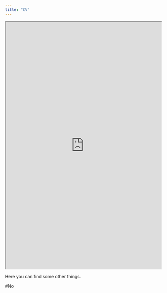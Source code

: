 ```yaml
---
title: "CV"
---
```


<iframe src="https://drive.google.com/file/d/1V5RZGqugx2mHceauP7IjwzZFwatezbim/view?usp=sharing" width="100%" height="800"></iframe>

Here you can find some other things. 

#No

